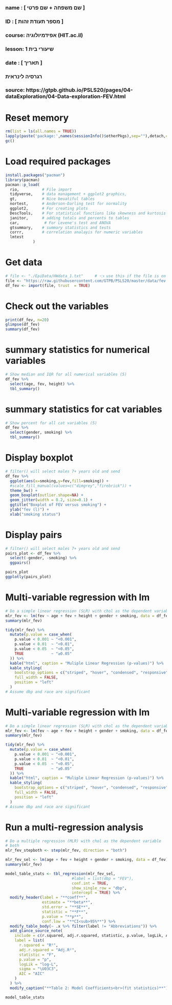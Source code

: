###
### name  : [ שם משפחה + שם פרטי ]
### ID    : [ מספר תעודת זהות ]
### course: אפידמיולוגיה (HIT.ac.il)
### lesson: שיעורי בית 1
### date  : [ תאריך ]
###
###  רגרסיה לינראית
###
### source: https://gtpb.github.io/PSLS20/pages/04-dataExploration/04-Data-exploration-FEV.html

# Reset memory
```{r setup-packages, include false}
rm(list = ls(all.names = TRUE))
lapply(paste('package:',names(sessionInfo()$otherPkgs),sep=""),detach,character.only=TRUE,unload=TRUE,force=TRUE)
gc()
```

# Load required packages
```{r setup-packages, include false}
install.packages("pacman")
library(pacman)
pacman::p_load(
  rio,          # File import
  tidyverse,    # data management + ggplot2 graphics, 
  gt,           # Nice beuatiful tables
  nortest,      # Anderson-Darling test for normality
  ggplot2,      # For creating plots
  DescTools,    # For statistical functions like skewness and kurtosis
  janitor,      # adding totals and percents to tables
  car,           # For Levene's test and ANOVA
  gtsummary,    # summary statistics and tests
  corrr,        # correlation analayis for numeric variables
  lmtest
            )
```

# Get data
```{r load data, include false}
# file <- "./EpiData/HWdata_1.txt"     # 👈 use this if the file is on your computer
file <- "https://raw.githubusercontent.com/GTPB/PSLS20/master/data/fev.txt"
df_fev <- import(file, trust  = TRUE)
```

# Check out the variables
```{r load data, include false}
print(df_fev, n=20)
glimpse(df_fev)
summary(df_fev)
```

# summary statistics for numerical variables
```{r sort_data, include false}
# Show median and IQR for all numerical variables (5)
df_fev %>% 
  select(age, fev, height) %>% 
  tbl_summary()
```

# summary statistics for cat variables
```{r sort_data, include false}
# Show percent for all cat variables (5)
df_fev %>% 
  select(gender, smoking) %>% 
  tbl_summary()
```


# Display boxplot
```{r select_data, include false}
# filter() will select males 7+ years old and send
df_fev %>%
  ggplot(aes(x=smoking,y=fev,fill=smoking)) +
  #scale_fill_manual(values=c("dimgrey","firebrick")) +
  theme_bw() +
  geom_boxplot(outlier.shape=NA) + 
  geom_jitter(width = 0.2, size=0.1) +
  ggtitle("Boxplot of FEV versus smoking") +
  ylab("fev (l)") +
  xlab("smoking status")
```



# Display pairs
```{r select_data, include false}
# filter() will select males 7+ years old and send
pairs_plot <- df_fev %>% 
  select(-gender, -smoking) %>% 
  ggpairs()

pairs_plot
ggplotly(pairs_plot)
```



# Multi-variable regression with lm
```{r num-to-cat, include false}
# Do a simple linear regression (SLR) with chol as the dependent variable 
mlr_fev <- lm(fev ~ age + fev + height + gender + smoking, data = df_fev)
summary(mlr_fev)

tidy(mlr_fev) %>%
  mutate(p.value = case_when(
    p.value < 0.001 ~ "<0.001",
    p.value < 0.01  ~ "<0.01",
    p.value < 0.05  ~ "<0.05",
    TRUE            ~ "≥0.05"
  )) %>%
  kable("html", caption = "Muliple Linear Regression (p-values)") %>%
  kable_styling(
    bootstrap_options = c("striped", "hover", "condensed", "responsive"),
    full_width = FALSE,
    position = "left"
  )
# Assume dbp and race are significant

```



# Multi-variable regression with lm
```{r num-to-cat, include false}
# Do a simple linear regression (SLR) with chol as the dependent variable 
mlr_fev <- lm(fev ~ age + fev + height + gender + smoking, data = df_fev)
summary(mlr_fev)

tidy(mlr_fev) %>%
  mutate(p.value = case_when(
    p.value < 0.001 ~ "<0.001",
    p.value < 0.01  ~ "<0.01",
    p.value < 0.05  ~ "<0.05",
    TRUE            ~ "≥0.05"
  )) %>%
  kable("html", caption = "Muliple Linear Regression (p-values)") %>%
  kable_styling(
    bootstrap_options = c("striped", "hover", "condensed", "responsive"),
    full_width = FALSE,
    position = "left"
  )
# Assume dbp and race are significant

```




# Run a multi-regression analysis
```{r num-to-cat, include false}
# Do a multiple regression (MLR) with chol as the dependent variable 
# both
mlr_fev_stepboth <- step(mlr_fev, direction = "both")

mlr_fev_sel <- lm(age + fev + height + gender + smoking, data = df_fev)
summary(mlr_fev)

model_table_stats <- tbl_regression(mlr_fev_sel,
                             #label = list(dbp = "FEV"),
                             conf.int = TRUE,
                             show_single_row = "dbp",
                             intercept = TRUE) %>%
  modify_header(label = "**coeff**",
                estimate = "**beta**",
                std.error = "**SE**",
                statistic = "**F**",
                p.value = "**p**",
                conf.low = "**CI<sub>95%**") %>%
  modify_table_body(~ .x %>% filter(label != "Abbreviations")) %>%
  add_glance_source_note(
    include = c(r.squared, adj.r.squared, statistic, p.value, logLik, AIC, sigma),
    label = list(
      r.squared = "R²",
      adj.r.squared = "Adj.R²",
      statistic = "F",
      p.value = "p",
      logLik = "log-L",
      sigma = "\U03C3",
      AIC = "AIC"
    )
  ) %>%
  modify_caption("**Table 2: Model Coefficients<br>(fit statistics)**")

model_table_stats
```